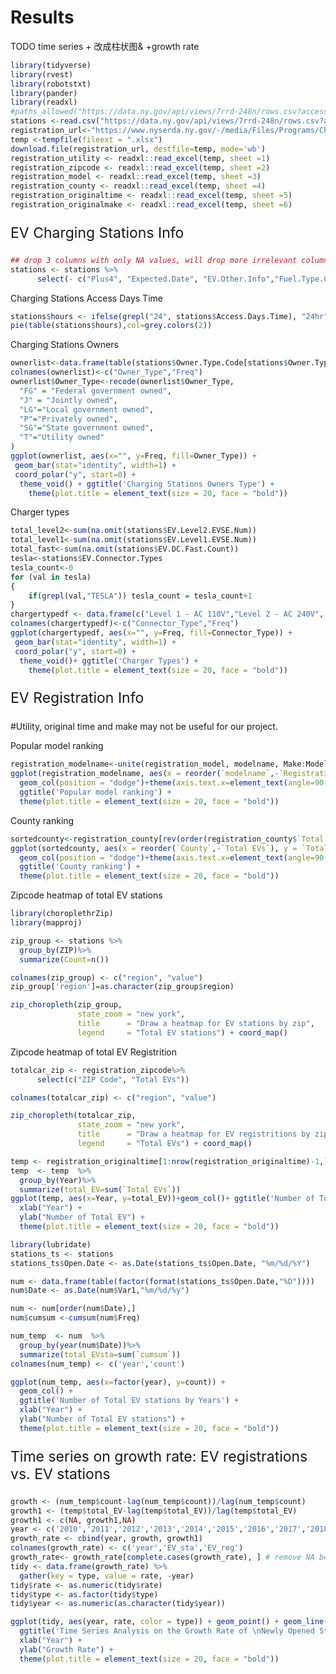 # Results


TODO 
time series + 改成柱状图& +growth rate 


```r
library(tidyverse)
library(rvest)
library(robotstxt)
library(pander)
library(readxl)
#paths_allowed("https://data.ny.gov/api/views/7rrd-248n/rows.csv?accessType=DOWNLOAD&sorting=true")
stations <-read.csv("https://data.ny.gov/api/views/7rrd-248n/rows.csv?accessType=DOWNLOAD&sorting=true")
registration_url<-"https://www.nyserda.ny.gov/-/media/Files/Programs/ChargeNY/EV-Registration-Tables.xlsx"
temp <-tempfile(fileext = ".xlsx")
download.file(registration_url, destfile=temp, mode='wb')
registration_utility <- readxl::read_excel(temp, sheet =1)
registration_zipcode <- readxl::read_excel(temp, sheet =2)
registration_model <- readxl::read_excel(temp, sheet =3)
registration_county <- readxl::read_excel(temp, sheet =4)
registration_originaltime <- readxl::read_excel(temp, sheet =5)
registration_originalmake <- readxl::read_excel(temp, sheet =6)

```




<p style="font-size:23px;"> EV Charging Stations Info </p>
```r
## drop 3 columns with only NA values, will drop more irrelevant columns. Fuel Type Code has ELEV only. State has NY only. Status Code has E only
stations <- stations %>%
      select(- c("Plus4", "Expected.Date", "EV.Other.Info","Fuel.Type.Code","State","Station.Phone","Status.Code"))
```


Charging Stations Access Days Time
```r
stations$hours <- ifelse(grepl("24", stations$Access.Days.Time), "24hr", "other")
pie(table(stations$hours),col=grey.colors(2))
```
     
Charging Stations Owners
```r
ownerlist<-data.frame(table(stations$Owner.Type.Code[stations$Owner.Type.Code!=""]))
colnames(ownerlist)<-c("Owner_Type","Freq")
ownerlist$Owner_Type<-recode(ownerlist$Owner_Type,
  "FG" = "Federal government owned",
  "J" = "Jointly owned",
  "LG"="Local government owned",
  "P"="Privately owned",
  "SG"="State government owned",
  "T"="Utility owned"
)
ggplot(ownerlist, aes(x="", y=Freq, fill=Owner_Type)) +
 geom_bar(stat="identity", width=1) +
 coord_polar("y", start=0) +
  theme_void() + ggtitle('Charging Stations Owners Type') + 
    theme(plot.title = element_text(size = 20, face = "bold"))
```

Charger types
```r
total_level2<-sum(na.omit(stations$EV.Level2.EVSE.Num))
total_level1<-sum(na.omit(stations$EV.Level1.EVSE.Num))
total_fast<-sum(na.omit(stations$EV.DC.Fast.Count))
tesla<-stations$EV.Connector.Types
tesla_count<-0
for (val in tesla)
{
    if(grepl(val,"TESLA")) tesla_count = tesla_count+1
}
chargertypedf <- data.frame(c("Level 1 - AC 110V","Level 2 - AC 240V", "DC Fast - DC Rapid Charging Others","DC Fast - Tesla"), c(total_level1,total_level2,total_fast-tesla_count,tesla_count))
colnames(chargertypedf)<-c("Connector_Type","Freq")
ggplot(chargertypedf, aes(x="", y=Freq, fill=Connector_Type)) +
 geom_bar(stat="identity", width=1) +
 coord_polar("y", start=0) +
  theme_void()+ ggtitle('Charger Types') + 
    theme(plot.title = element_text(size = 20, face = "bold"))
```


<p style="font-size:23px;"> EV Registration Info </p>
#Utility, original time and make may not be useful for our project.

Popular model ranking
```r
registration_modelname<-unite(registration_model, modelname, Make:Model, sep='-')[rev(order(registration_model$Registrations)),][-1,]
ggplot(registration_modelname, aes(x = reorder(`modelname`,-`Registrations`), y = `Registrations`)) +
  geom_col(position = "dodge")+theme(axis.text.x=element_text(angle=90, hjust=1))+labs(x="Make-Model") + 
  ggtitle('Popular model ranking') + 
  theme(plot.title = element_text(size = 20, face = "bold"))
```


County ranking
```r
sortedcounty<-registration_county[rev(order(registration_county$`Total EVs`)),][-1,]
ggplot(sortedcounty, aes(x = reorder(`County`,-`Total EVs`), y = `Total EVs`)) +
  geom_col(position = "dodge")+theme(axis.text.x=element_text(angle=90, hjust=1))+labs(x="County")+ 
  ggtitle('County ranking') + 
  theme(plot.title = element_text(size = 20, face = "bold"))
```

Zipcode heatmap of total EV stations
```r
library(choroplethrZip)
library(mapproj)

zip_group <- stations %>%
  group_by(ZIP)%>%
  summarize(Count=n())

colnames(zip_group) <- c("region", "value")
zip_group['region']=as.character(zip_group$region)

zip_choropleth(zip_group, 
               state_zoom = "new york", 
               title      = "Draw a heatmap for EV stations by zip",
               legend     = "Total EV stations") + coord_map()  

```

Zipcode heatmap of total EV Registrition
```r
totalcar_zip <- registration_zipcode%>%
      select(c("ZIP Code", "Total EVs"))

colnames(totalcar_zip) <- c("region", "value")

zip_choropleth(totalcar_zip, 
               state_zoom = "new york", 
               title      = "Draw a heatmap for EV registritions by zip",
               legend     = "Total EVs") + coord_map()  
```




```r
temp <- registration_originaltime[1:nrow(registration_originaltime)-1,]
temp  <- temp  %>%
  group_by(Year)%>%
  summarize(total_EV=sum(`Total EVs`))
ggplot(temp, aes(x=Year, y=total_EV))+geom_col()+ ggtitle('Number of Total EV by Years') + 
  xlab("Year") +
  ylab("Number of Total EV") + 
  theme(plot.title = element_text(size = 20, face = "bold"))
```


```r
library(lubridate)
stations_ts <- stations
stations_ts$Open.Date <- as.Date(stations_ts$Open.Date, "%m/%d/%Y")

num <- data.frame(table(factor(format(stations_ts$Open.Date,"%D"))))
num$Date <- as.Date(num$Var1,"%m/%d/%y")

num <- num[order(num$Date),]
num$cumsum <-cumsum(num$Freq)

num_temp  <- num  %>%
  group_by(year(num$Date))%>%
  summarize(total_EVsta=sum(`cumsum`))
colnames(num_temp) <- c('year','count')

ggplot(num_temp, aes(x=factor(year), y=count)) +
  geom_col() +
  ggtitle('Number of Total EV stations by Years') + 
  xlab("Year") +
  ylab("Number of Total EV stations") + 
  theme(plot.title = element_text(size = 20, face = "bold"))
```



<p style="font-size:23px;"> Time series on growth rate: EV registrations vs. EV stations</p>

```r
growth <- (num_temp$count-lag(num_temp$count))/lag(num_temp$count)
growth1 <- (temp$total_EV-lag(temp$total_EV))/lag(temp$total_EV)
growth1 <- c(NA, growth1,NA)
year <- c('2010','2011','2012','2013','2014','2015','2016','2017','2018','2019','2020')
growth_rate <- cbind(year, growth, growth1)
colnames(growth_rate) <- c('year','EV_sta','EV_reg')
growth_rate<- growth_rate[complete.cases(growth_rate), ] # remove NA because can't graph with NAs
tidy <- data.frame(growth_rate) %>%
  gather(key = type, value = rate, -year)
tidy$rate <- as.numeric(tidy$rate)
tidy$type <- as.factor(tidy$type)
tidy$year <- as.numeric(as.character(tidy$year))

ggplot(tidy, aes(year, rate, color = type)) + geom_point() + geom_line() + 
  ggtitle('Time Series Analysis on the Growth Rate of \nNewly Opened Stations and Newly Registered EVs \nper Year') + 
  xlab("Year") +
  ylab("Growth Rate") + 
  theme(plot.title = element_text(size = 20, face = "bold"))
```






